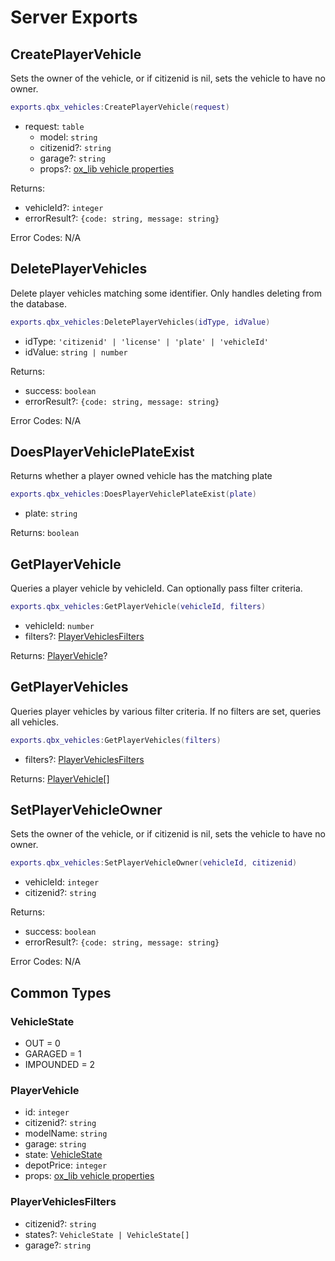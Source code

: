
# Server Exports

## CreatePlayerVehicle

Sets the owner of the vehicle, or if citizenid is nil, sets the vehicle to have no owner.

```lua
exports.qbx_vehicles:CreatePlayerVehicle(request)
```

- request: `table`
    - model: `string`
    - citizenid?: `string`
    - garage?: `string`
    - props?: [ox_lib vehicle properties](https://github.com/overextended/ox_lib/blob/master/resource/vehicleProperties/client.lua#L3)

Returns:

- vehicleId?: `integer`
- errorResult?: `{code: string, message: string}`

Error Codes: N/A

## DeletePlayerVehicles

Delete player vehicles matching some identifier. Only handles deleting from the database.

```lua
exports.qbx_vehicles:DeletePlayerVehicles(idType, idValue)
```

- idType: `'citizenid' | 'license' | 'plate' | 'vehicleId'`
- idValue: `string | number`

Returns:

- success: `boolean`
- errorResult?: `{code: string, message: string}`

Error Codes: N/A

## DoesPlayerVehiclePlateExist

Returns whether a player owned vehicle has the matching plate

```lua
exports.qbx_vehicles:DoesPlayerVehiclePlateExist(plate)
```

- plate: `string`

Returns: `boolean`

## GetPlayerVehicle

Queries a player vehicle by vehicleId. Can optionally pass filter criteria.

```lua
exports.qbx_vehicles:GetPlayerVehicle(vehicleId, filters)
```

- vehicleId: `number`
- filters?: [PlayerVehiclesFilters](#playervehiclesfilters)

Returns: [PlayerVehicle](#playervehicle)?

## GetPlayerVehicles

Queries player vehicles by various filter criteria. If no filters are set, queries all vehicles.

```lua
exports.qbx_vehicles:GetPlayerVehicles(filters)
```

- filters?: [PlayerVehiclesFilters](#playervehiclesfilters)

Returns: [PlayerVehicle](#playervehicle)[]

## SetPlayerVehicleOwner

Sets the owner of the vehicle, or if citizenid is nil, sets the vehicle to have no owner.

```lua
exports.qbx_vehicles:SetPlayerVehicleOwner(vehicleId, citizenid)
```

- vehicleId: `integer`
- citizenid?: `string`

Returns:

- success: `boolean`
- errorResult?: `{code: string, message: string}`

Error Codes: N/A

## Common Types

### VehicleState

- OUT = 0
- GARAGED = 1
- IMPOUNDED = 2

### PlayerVehicle

- id: `integer`
- citizenid?: `string`
- modelName: `string`
- garage: `string`
- state: [VehicleState](#vehiclestate)
- depotPrice: `integer`
- props: [ox_lib vehicle properties](https://github.com/overextended/ox_lib/blob/master/resource/vehicleProperties/client.lua#L3)

### PlayerVehiclesFilters

- citizenid?: `string`
- states?: `VehicleState | VehicleState[]`
- garage?: `string`